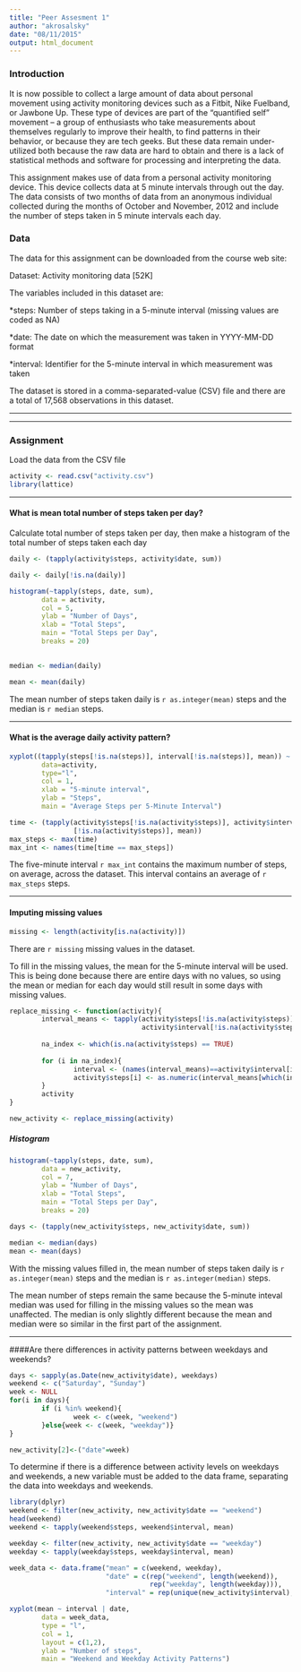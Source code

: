 ```yaml
---
title: "Peer Assesment 1"
author: "akrosalsky"
date: "08/11/2015"
output: html_document
---
```

### Introduction
It is now possible to collect a large amount of data about personal movement 
using activity monitoring devices such as a Fitbit, Nike Fuelband, or Jawbone 
Up. These type of devices are part of the “quantified self” movement – a group
of enthusiasts who take measurements about themselves regularly to improve their 
health, to find patterns in their behavior, or because they are tech geeks. But 
these data remain under-utilized both because the raw data are hard to obtain 
and there is a lack of statistical methods and software for processing and 
interpreting the data.

This assignment makes use of data from a personal activity monitoring device. 
This device collects data at 5 minute intervals through out the day. The data 
consists of two months of data from an anonymous individual collected during 
the months of October and November, 2012 and include the number of steps taken 
in 5 minute intervals each day.


### Data
The data for this assignment can be downloaded from the course web site:

Dataset: Activity monitoring data [52K]

The variables included in this dataset are:

*steps: Number of steps taking in a 5-minute interval (missing values are coded 
as NA)

*date: The date on which the measurement was taken in YYYY-MM-DD format

*interval: Identifier for the 5-minute interval in which measurement was taken

The dataset is stored in a comma-separated-value (CSV) file and there are a 
total of 17,568 observations in this dataset.

----------

------------

### Assignment

Load the data from the CSV file

```r
activity <- read.csv("activity.csv")
library(lattice)
```

---------

#### What is mean total number of steps taken per day?

Calculate total number of steps taken per day, then make a histogram of the 
total number of steps taken each day
```r
daily <- (tapply(activity$steps, activity$date, sum))

daily <- daily[!is.na(daily)]

histogram(~tapply(steps, date, sum),
        data = activity,
        col = 5,
        ylab = "Number of Days",
        xlab = "Total Steps",
        main = "Total Steps per Day",
        breaks = 20)
        
```

```r
median <- median(daily)

mean <- mean(daily)
```  

The mean number of steps taken daily is `r as.integer(mean)` steps and the 
median is `r median` steps.

---------------

#### What is the average daily activity pattern?

```r
xyplot((tapply(steps[!is.na(steps)], interval[!is.na(steps)], mean)) ~ interval,
        data=activity,
        type="l", 
        col = 1,
        xlab = "5-minute interval",
        ylab = "Steps",
        main = "Average Steps per 5-Minute Interval") 

time <- (tapply(activity$steps[!is.na(activity$steps)], activity$interval
                [!is.na(activity$steps)], mean))
max_steps <- max(time)
max_int <- names(time[time == max_steps])
```

The five-minute interval `r max_int` contains the maximum number of steps, on 
average, across the dataset. This interval contains an average of `r max_steps` 
steps.

-------------------

#### Imputing missing values

```r
missing <- length(activity[is.na(activity)])
```

There are `r missing` missing values in the dataset.

To fill in the missing values, the mean for the 5-minute interval will be used. 
This is being done because there are entire days with no values, so using the 
mean or median for each day would still result in some days with missing values.

```r
replace_missing <- function(activity){
        interval_means <- tapply(activity$steps[!is.na(activity$steps)],
                                 activity$interval[!is.na(activity$steps)],mean)
        
        na_index <- which(is.na(activity$steps) == TRUE)
        
        for (i in na_index){
                interval <- (names(interval_means)==activity$interval[i])
                activity$steps[i] <- as.numeric(interval_means[which(interval)])
        }
        activity
}

new_activity <- replace_missing(activity)

```

##### Histogram

```r
histogram(~tapply(steps, date, sum),
        data = new_activity,
        col = 7,
        ylab = "Number of Days",
        xlab = "Total Steps",
        main = "Total Steps per Day",
        breaks = 20)
```

```r
days <- (tapply(new_activity$steps, new_activity$date, sum))

median <- median(days)
mean <- mean(days)
```  

With the missing values filled in, the mean number of steps taken daily is 
`r as.integer(mean)` steps and the median is `r as.integer(median)` steps.

The mean number of steps remain the same because the 5-minute inteval median was
used for filling in the missing values so the mean was unaffected. The median is
only slightly different because the mean and median were so similar in the first
part of the assignment.

---------------------
####Are there differences in activity patterns between weekdays and weekends?

```r
days <- sapply(as.Date(new_activity$date), weekdays)
weekend <- c("Saturday", "Sunday")
week <- NULL
for(i in days){
        if (i %in% weekend){
                week <- c(week, "weekend")
        }else{week <- c(week, "weekday")}
}

new_activity[2]<-("date"=week)
```

To determine if there is a difference between activity levels on weekdays and 
weekends, a new variable must be added to the data frame, separating the data 
into weekdays and weekends. 

```r
library(dplyr)
weekend <- filter(new_activity, new_activity$date == "weekend")
head(weekend)
weekend <- tapply(weekend$steps, weekend$interval, mean)

weekday <- filter(new_activity, new_activity$date == "weekday")
weekday <- tapply(weekday$steps, weekday$interval, mean)

week_data <- data.frame("mean" = c(weekend, weekday), 
                        "date" = c(rep("weekend", length(weekend)),
                                   rep("weekday", length(weekday))), 
                        "interval" = rep(unique(new_activity$interval),2))

xyplot(mean ~ interval | date,
        data = week_data,
        type = "l",
        col = 1,
        layout = c(1,2),
        ylab = "Number of steps",
        main = "Weekend and Weekday Activity Patterns")

```
